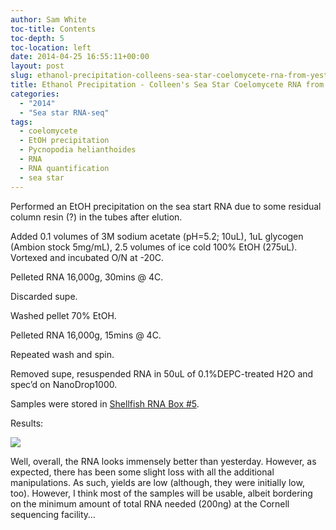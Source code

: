 ```yaml
---
author: Sam White
toc-title: Contents
toc-depth: 5
toc-location: left
date: 2014-04-25 16:55:11+00:00
layout: post
slug: ethanol-precipitation-colleens-sea-star-coelomycete-rna-from-yesterday
title: Ethanol Precipitation - Colleen's Sea Star Coelomycete RNA from Yesterday
categories:
  - "2014"
  - "Sea star RNA-seq"
tags:
  - coelomycete
  - EtOH precipitation
  - Pycnopodia helianthoides
  - RNA
  - RNA quantification
  - sea star
---
```


Performed an EtOH precipitation on the sea start RNA due to some residual column resin (?) in the tubes after elution.

Added 0.1 volumes of 3M sodium acetate (pH=5.2; 10uL), 1uL glycogen (Ambion stock 5mg/mL), 2.5 volumes of ice cold 100% EtOH (275uL). Vortexed and incubated O/N at -20C.

Pelleted RNA 16,000g, 30mins @ 4C.

Discarded supe.

Washed pellet 70% EtOH.

Pelleted RNA 16,000g, 15mins @ 4C.

Repeated wash and spin.

Removed supe, resuspended RNA in 50uL of 0.1%DEPC-treated H2O and spec'd on NanoDrop1000.

Samples were stored in [Shellfish RNA Box #5](https://docs.google.com/spreadsheet/ccc?key=0AmS_90rPaQMzcHdyU1d0MDVMLWpaTWdadnJSd0M4UUE&usp=sharing).

Results:

![](https://eagle.fish.washington.edu/Arabidopsis/20140425%20-%20sea%20star%20RNA%20ODs-01.JPG)

Well, overall, the RNA looks immensely better than yesterday. However, as expected, there has been some slight loss with all the additional manipulations. As such, yields are low (although, they were initially low, too). However, I think most of the samples will be usable, albeit bordering on the minimum amount of total RNA needed (200ng) at the Cornell sequencing facility...
